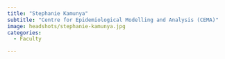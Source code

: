 ```yaml
---
title: "Stephanie Kamunya"
subtitle: "Centre for Epidemiological Modelling and Analysis (CEMA)"
image: headshots/stephanie-kamunya.jpg
categories:
  - Faculty

---
```


